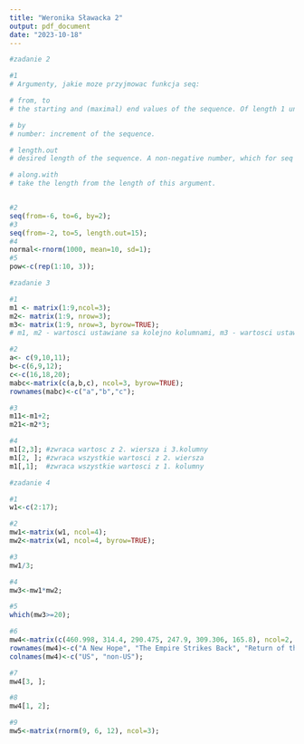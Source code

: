 ```yaml
---
title: "Weronika Sławacka 2"
output: pdf_document
date: "2023-10-18"
---
```


```r
#zadanie 2

#1
# Argumenty, jakie moze przyjmowac funkcja seq:

# from, to
# the starting and (maximal) end values of the sequence. Of length 1 unless just from is supplied as an unnamed argument.

# by	
# number: increment of the sequence.

# length.out	
# desired length of the sequence. A non-negative number, which for seq and seq.int will be rounded up if fractional.

# along.with	
# take the length from the length of this argument.


#2
seq(from=-6, to=6, by=2);
#3
seq(from=-2, to=5, length.out=15);
#4
normal<-rnorm(1000, mean=10, sd=1);
#5
pow<-c(rep(1:10, 3));

```

```r
#zadanie 3

#1
m1 <- matrix(1:9,ncol=3);
m2<- matrix(1:9, nrow=3);
m3<- matrix(1:9, nrow=3, byrow=TRUE);
# m1, m2 - wartosci ustawiane sa kolejno kolumnami, m3 - wartosci ustawiane sa wierszami

#2
a<- c(9,10,11);
b<-c(6,9,12);
c<-c(16,18,20);
mabc<-matrix(c(a,b,c), ncol=3, byrow=TRUE);
rownames(mabc)<-c("a","b","c");

#3
m11<-m1+2;
m21<-m2*3;

#4
m1[2,3]; #zwraca wartosc z 2. wiersza i 3.kolumny
m1[2, ]; #zwraca wszystkie wartosci z 2. wiersza 
m1[,1];  #zwraca wszystkie wartosci z 1. kolumny
```


```r
#zadanie 4

#1
w1<-c(2:17);

#2
mw1<-matrix(w1, ncol=4);
mw2<-matrix(w1, ncol=4, byrow=TRUE);

#3
mw1/3;

#4
mw3<-mw1*mw2;

#5
which(mw3>=20);

#6
mw4<-matrix(c(460.998, 314.4, 290.475, 247.9, 309.306, 165.8), ncol=2, byrow=TRUE);
rownames(mw4)<-c("A New Hope", "The Empire Strikes Back", "Return of the Jedi");
colnames(mw4)<-c("US", "non-US");

#7
mw4[3, ];

#8
mw4[1, 2];

#9
mw5<-matrix(rnorm(9, 6, 12), ncol=3);
```

